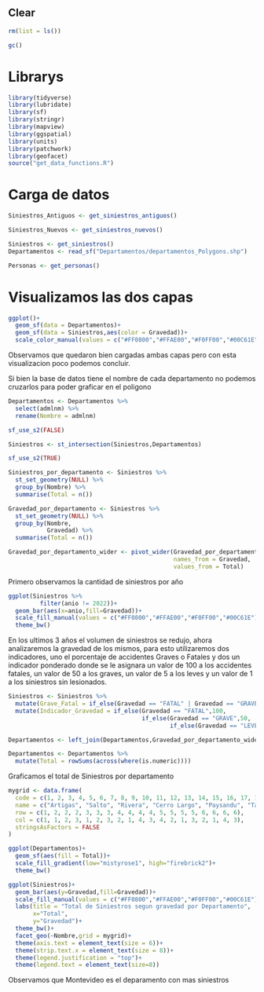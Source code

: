 
## Clear

```r
rm(list = ls())

gc()
```

# Librarys

```r
library(tidyverse)
library(lubridate)
library(sf)
library(stringr)
library(mapview)
library(ggspatial)
library(units)
library(patchwork)
library(geofacet)
source("get_data_functions.R")
```

# Carga de datos

```r
Siniestros_Antiguos <- get_siniestros_antiguos()
```

```r
Siniestros_Nuevos <- get_siniestros_nuevos()
```

```r
Siniestros <- get_siniestros()
Departamentos <- read_sf("Departamentos/departamentos_Polygons.shp")
```

```r
Personas <- get_personas()
```

# Visualizamos las dos capas

```r
ggplot()+
  geom_sf(data = Departamentos)+
  geom_sf(data = Siniestros,aes(color = Gravedad))+
  scale_color_manual(values = c("#FF0800","#FFAE00","#F0FF00","#00C61E"))
```

Observamos que quedaron bien cargadas ambas capas pero con esta visualizacion poco podemos concluir.

Si bien la base de datos tiene el nombre de cada departamento no podemos cruzarlos para poder graficar en el poligono

```r
Departamentos <- Departamentos %>%
  select(admlnm) %>%
  rename(Nombre = admlnm)

sf_use_s2(FALSE)

Siniestros <- st_intersection(Siniestros,Departamentos)

sf_use_s2(TRUE)
```

```r
Siniestros_por_departamento <- Siniestros %>%
  st_set_geometry(NULL) %>%
  group_by(Nombre) %>%
  summarise(Total = n())

Gravedad_por_departamento <- Siniestros %>%
  st_set_geometry(NULL) %>%
  group_by(Nombre,
           Gravedad) %>%
  summarise(Total = n())

Gravedad_por_departamento_wider <- pivot_wider(Gravedad_por_departamento,
                                               names_from = Gravedad,
                                               values_from = Total)
```

Primero observamos la cantidad de siniestros por año

```r
ggplot(Siniestros %>%
         filter(anio != 2022))+
  geom_bar(aes(x=anio,fill=Gravedad))+
  scale_fill_manual(values = c("#FF0800","#FFAE00","#F0FF00","#00C61E"))+
  theme_bw()
```

En los ultimos 3 años el volumen de siniestros se redujo, ahora analizaremos la gravedad de los mismos, para esto utilizaremos dos indicadores, uno el porcentaje de accidentes Graves o Fatales y dos un indicador ponderado donde se le asignara un valor de 100 a los accidentes fatales, un valor de 50 a los graves, un valor de 5 a los leves y un valor de 1 a los siniestros sin lesionados.

```r
Siniestros <- Siniestros %>%
  mutate(Grave_Fatal = if_else(Gravedad == "FATAL" | Gravedad == "GRAVE","Grave o Fatal","Menor")) %>%
  mutate(Indicador_Gravedad = if_else(Gravedad == "FATAL",100,
                                      if_else(Gravedad == "GRAVE",50,
                                              if_else(Gravedad == "LEVE",5,1))))
```

```r
Departamentos <- left_join(Departamentos,Gravedad_por_departamento_wider,by = "Nombre")

Departamentos <- Departamentos %>%
  mutate(Total = rowSums(across(where(is.numeric))))
```

Graficamos el total de Siniestros por departamento

```r
mygrid <- data.frame(
  code = c(1, 2, 3, 4, 5, 6, 7, 8, 9, 10, 11, 12, 13, 14, 15, 16, 17, 18, 19),
  name = c("Artigas", "Salto", "Rivera", "Cerro Largo", "Paysandu", "Tacuarembo", "Treinta y tres", "Durazno", "Rio Negro", "Rocha", "Florida", "Lavalleja", "Flores", "Soriano", "Canelones", "San Jose", "Colonia", "Maldonado", "Montevideo"),
  row = c(1, 2, 2, 2, 3, 3, 3, 4, 4, 4, 4, 5, 5, 5, 5, 6, 6, 6, 6),
  col = c(1, 1, 2, 3, 1, 2, 3, 2, 1, 4, 3, 4, 2, 1, 3, 2, 1, 4, 3),
  stringsAsFactors = FALSE
)
```

```r
ggplot(Departamentos)+
  geom_sf(aes(fill = Total))+
  scale_fill_gradient(low="mistyrose1", high="firebrick2")+
  theme_bw()
```

```r
ggplot(Siniestros)+
  geom_bar(aes(y=Gravedad,fill=Gravedad))+  
  scale_fill_manual(values = c("#FF0800","#FFAE00","#F0FF00","#00C61E"))+
  labs(title = "Total de Siniestros segun gravedad por Departamento",
       x="Total",
       y="Gravedad")+
  theme_bw()+
  facet_geo(~Nombre,grid = mygrid)+
  theme(axis.text = element_text(size = 6))+
  theme(strip.text.x = element_text(size = 8))+
  theme(legend.justification = "top")+
  theme(legend.text = element_text(size=8))
```

Observamos que Montevideo es el deparamento con mas siniestros
